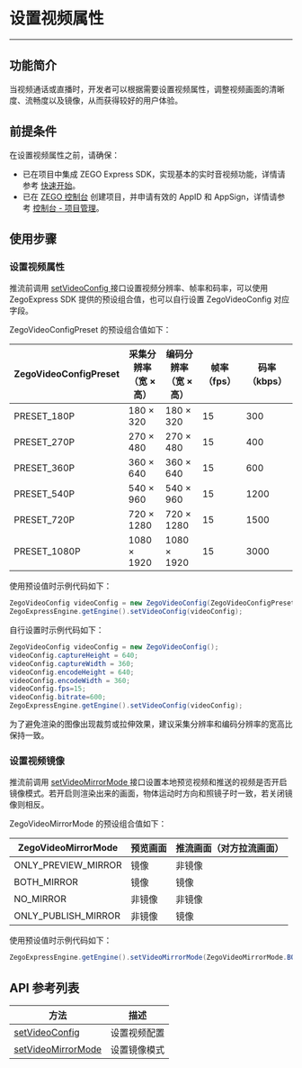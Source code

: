 # 设置视频属性

- - -

## 功能简介

当视频通话或直播时，开发者可以根据需要设置视频属性，调整视频画面的清晰度、流畅度以及镜像，从而获得较好的用户体验。

## 前提条件

在设置视频属性之前，请确保：

- 已在项目中集成 ZEGO Express SDK，实现基本的实时音视频功能，详情请参考 [快速开始](/real-time-video-android-java/integration/sdk-integration)。
- 已在 [ZEGO 控制台](https://console.zego.im) 创建项目，并申请有效的 AppID 和 AppSign，详情请参考 [控制台 - 项目管理](/console-old/guide-doc)。



## 使用步骤

### 设置视频属性

推流前调用 [setVideoConfig ](https://doc-zh.zego.im/article/api?doc=Express_Video_SDK_API~Java~class~im-zego-zegoexpress-zego-express-engine#set-video-config) 接口设置视频分辨率、帧率和码率，可以使用 ZegoExpress SDK 提供的预设组合值，也可以自行设置 ZegoVideoConfig 对应字段。

ZegoVideoConfigPreset 的预设组合值如下：  
	
| ZegoVideoConfigPreset | 采集分辨率<br/>（宽 × 高） | 编码分辨率<br/>（宽 × 高） | 帧率（fps） | 码率（kbps） |
| ------------------- | ------------------ | --------------- | --------- | ---------- |
|      PRESET_180P      |       180 × 320        |      180 × 320      |     15      |     300      |
|      PRESET_270P      |       270 × 480        |      270 × 480      |     15      |     400      |
|      PRESET_360P      |       360 × 640        |      360 × 640      |     15      |     600      |
|      PRESET_540P      |       540 × 960        |      540 × 960      |     15      |     1200     |
|      PRESET_720P      |       720 × 1280       |      720 × 1280     |     15      |     1500     |
|     PRESET_1080P      |       1080 × 1920      |     1080 × 1920     |     15      |     3000     |  

使用预设值时示例代码如下：
```java
ZegoVideoConfig videoConfig = new ZegoVideoConfig(ZegoVideoConfigPreset.PRESET_1080P);
ZegoExpressEngine.getEngine().setVideoConfig(videoConfig);
```

自行设置时示例代码如下：
```java
ZegoVideoConfig videoConfig = new ZegoVideoConfig();
videoConfig.captureHeight = 640;
videoConfig.captureWidth = 360;
videoConfig.encodeHeight = 640;
videoConfig.encodeWidth = 360;
videoConfig.fps=15;
videoConfig.bitrate=600;
ZegoExpressEngine.getEngine().setVideoConfig(videoConfig);
```

<Note title="说明">


为了避免渲染的图像出现裁剪或拉伸效果，建议采集分辨率和编码分辨率的宽高比保持一致。

</Note>



### 设置视频镜像

推流前调用 [setVideoMirrorMode ](https://doc-zh.zego.im/article/api?doc=Express_Video_SDK_API~Java~class~im-zego-zegoexpress-zego-express-engine#set-video-mirror-mode) 接口设置本地预览视频和推送的视频是否开启镜像模式。若开启则渲染出来的画面，物体运动时方向和照镜子时一致，若关闭镜像则相反。

ZegoVideoMirrorMode 的预设组合值如下：

| ZegoVideoMirrorMode | 预览画面 | 推流画面（对方拉流画面） |
| ----------------- | ------ | ---------------------- |
| ONLY_PREVIEW_MIRROR |   镜像   |          非镜像          |
| BOTH_MIRROR     |   镜像   |           镜像           |
| NO_MIRROR      |  非镜像  |          非镜像          |
| ONLY_PUBLISH_MIRROR |  非镜像  |           镜像           |

使用预设值时示例代码如下：
```java
ZegoExpressEngine.getEngine().setVideoMirrorMode(ZegoVideoMirrorMode.BOTH_MIRROR);
```

## API 参考列表

| 方法                                                         | 描述         |
| ------------------------------------------------------------ | ------------ |
| [setVideoConfig ](https://doc-zh.zego.im/article/api?doc=Express_Video_SDK_API~Java~class~im-zego-zegoexpress-zego-express-engine#set-video-config) | 设置视频配置 |
| [setVideoMirrorMode ](https://doc-zh.zego.im/article/api?doc=Express_Video_SDK_API~Java~class~im-zego-zegoexpress-zego-express-engine#set-video-mirror-mode) | 设置镜像模式 |
